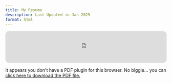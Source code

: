 ```yaml
---
title: My Resume
description: Last Updated in Jan 2025
format: html
---
```

:::: {.content-visible when-format="html"}
<iframe style="border-radius:12px" src="https://open.spotify.com/embed/track/0Ht8c67Xbdt4WzPyZbPGtP?utm_source=generator" width="100%" height="100" frameBorder="0" allowfullscreen="" allow="autoplay; clipboard-write; encrypted-media; fullscreen; picture-in-picture" loading="lazy"></iframe>
::::

```{=html}
<object data="professionalwork/resumeforsite.pdf" type="application/pdf" width="100%" height="100%" style="min-height:100vh;">
    <p>It appears you don't have a PDF plugin for this browser.
    No biggie... you can <a href="professionalwork/resumeforsite.pdf">click here to
    download the PDF file.</a></p>
</object>
```


